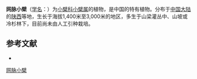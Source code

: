 {{Speciesbox
| name = 网脉小檗
| status = 
| status_system = 
| image =
| genus = Berberis
| species = reticulata
| authority = Byhouw.
}}

'''网脉小檗'''（[[学名|学名]]：{{lang|la|''Berberis reticulata''}}）为[[小檗科|小檗科]][[小檗属|小檗属]]的植物，是中国的特有植物。分布于[[中国大陆|中国大陆]]的[[陕西|陕西]]等地，生长于海拔1,400米至3,000米的地区，多生于山梁灌丛中、山坡或冷杉林下，目前尚未由人工引种栽培。

== 参考文献 ==
<div class="references-small">
* {{cite web| url =http://www.bioinfo.cn/db05/KmzwSpecies.php?action=view&id=2015| title =网脉小檗| work =《中国高等植物数据库全库》| publisher =中国科学院微生物研究所| author =昆明植物研究所| accessdate =2009-02-22| deadurl =yes| archiveurl =https://web.archive.org/web/20160305042158/http://www.bioinfo.cn/db05/KmzwSpecies.php?action=view&id=2015| archivedate =2016-03-05}}
</div>
{{Taxonbar|from=Q15225788}}

[[Category:小檗属|网脉小檗]]


{{植物小作品}}